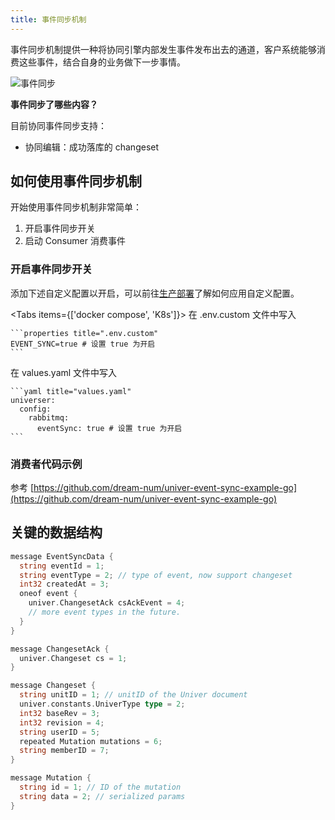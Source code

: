 ```yaml
---
title: 事件同步机制
---
```


事件同步机制提供一种将协同引擎内部发生事件发布出去的通道，客户系统能够消费这些事件，结合自身的业务做下一步事情。

![事件同步](./event-sync/event-sync.png)

**事件同步了哪些内容？**

目前协同事件同步支持：

- 协同编辑：成功落库的 changeset

## 如何使用事件同步机制

开始使用事件同步机制非常简单：

1. 开启事件同步开关
2. 启动 Consumer 消费事件

### 开启事件同步开关

添加下述自定义配置以开启，可以前往[生产部署](/zh-CN/guides/docs/getting-started/pro/deploy)了解如何应用自定义配置。

<Tabs items={['docker compose', 'K8s']}>
  <Tab label="docker compose">
    在 .env.custom 文件中写入

    ```properties title=".env.custom"
    EVENT_SYNC=true # 设置 true 为开启
    ```
  </Tab>
  <Tab label="K8s">
    在 values.yaml 文件中写入

    ```yaml title="values.yaml"
    universer:
      config:
        rabbitmq:
          eventSync: true # 设置 true 为开启
    ```
  </Tab>
</Tabs>

### 消费者代码示例

参考 [https://github.com/dream-num/univer-event-sync-example-go](https://github.com/dream-num/univer-event-sync-example-go)

## 关键的数据结构

```go
message EventSyncData {
  string eventId = 1;
  string eventType = 2; // type of event, now support changeset
  int32 createdAt = 3;
  oneof event {
    univer.ChangesetAck csAckEvent = 4;
    // more event types in the future.
  }
}

message ChangesetAck {
  univer.Changeset cs = 1;
}

message Changeset {
  string unitID = 1; // unitID of the Univer document
  univer.constants.UniverType type = 2;
  int32 baseRev = 3;
  int32 revision = 4;
  string userID = 5;
  repeated Mutation mutations = 6;
  string memberID = 7;
}

message Mutation {
  string id = 1; // ID of the mutation
  string data = 2; // serialized params
}
```
